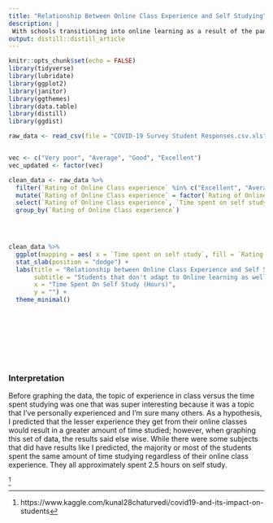```yaml
---
title: "Relationship Between Online Class Experience and Self Studying"
description: |
 With schools transitioning into online learning as a result of the pandemic, many students have struggled transitioning into a new learning environment. As a result, lots of students haven't been able to learn the content of a course through the traditional teaching time, which led many to adapt to self-studying and relying on themselves to learn the content. This graph here analyzes the relationship between those who had different Online class experiences and their time spent on self learning the material.
output: distill::distill_article
---
```


```r
knitr::opts_chunk$set(echo = FALSE)
library(tidyverse)
library(lubridate)
library(ggplot2)
library(janitor)
library(ggthemes)
library(data.table)
library(distill)
library(ggdist)

raw_data <- read_csv(file = "COVID-19 Survey Student Responses.csv.xls")



```

```r

vec <- c("Very poor", "Average", "Good", "Excellent")
vec_updated <- factor(vec)

clean_data <- raw_data %>%
  filter(`Rating of Online Class experience` %in% c("Excellent", "Average", "Good", "Very poor"))%>%
  mutate(`Rating of Online Class experience` = factor(`Rating of Online Class experience`, levels = vec)) %>%
  select(`Rating of Online Class experience`, `Time spent on self study`) %>%
  group_by(`Rating of Online Class experience`)


  

clean_data %>%
  ggplot(mapping = aes( x = `Time spent on self study`, fill = `Rating of Online Class experience`))+
  stat_slab(position = "dodge") +
  labs(title = "Relationship between Online Class Experience and Self Study Time",
       subtitle = "Students that don't adapt to Online learning as well as others tend to spend more time self-teaching material usually covered in a classroom",
       x = "Time Spent On Self Study (Hours)",
       y = "") +
  theme_minimal() 
  









```

### Interpretation 

Before graphing the data, the topic of experience in class versus the time spent studying was one that was super interesting because it was a topic that I've personally experienced and I'm sure many others. As a hypothesis, I predicted that the lesser experience they get from their online classes would result in a greater amount of time studied; however, when graphing this set of data, the results said else wise. While there were some subjects that did have results like I predicted, the majority or most of the students spent the same amount of time studying regardless of their online class experience. They all approximately spent 2.5 hours on self study. 


^[https://www.kaggle.com/kunal28chaturvedi/covid19-and-its-impact-on-students]

